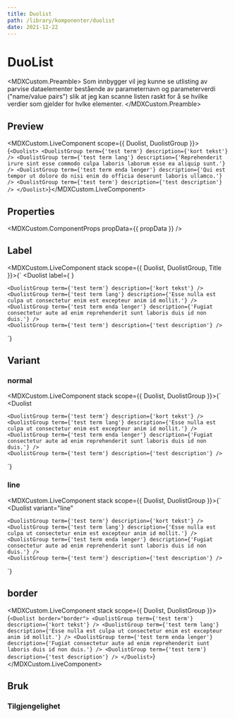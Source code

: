 ```yaml
---
title: Duolist
path: /library/komponenter/duolist
date: 2021-12-22
---
```



# DuoList

<MDXCustom.Preamble>
  Som innbygger vil jeg kunne se utlisting av parvise dataelementer bestående av parameternavn og parameterverdi ("name/value pairs") slik
  at jeg kan scanne listen raskt for å se hvilke verdier som gjelder for hvlke elementer.
</MDXCustom.Preamble>

## Preview

<MDXCustom.LiveComponent scope={{ Duolist, DuolistGroup }}>{`<Duolist>
    <DuolistGroup term={'test term'} description={'kort tekst'} />
    <DuolistGroup term={'test term lang'} description={'Reprehenderit irure sint esse commodo culpa laboris laborum esse ea aliquip sunt.'} />
    <DuolistGroup term={'test term enda lenger'} description={'Qui est tempor ut dolore do nisi enim do officia deserunt laboris ullamco.'} />
    <DuolistGroup term={'test term'} description={'test description'} />
  </Duolist>`}</MDXCustom.LiveComponent>

## Properties

<MDXCustom.ComponentProps propData={{ propData }} />

## Label

<MDXCustom.LiveComponent stack scope={{ Duolist, DuolistGroup, Title }}>{`
  <Duolist
    label={
      <Title appearance="title3" htmlMarkup="h3">
        {'Test label'}
      </Title>
    }
  >
    <DuolistGroup term={'test term'} description={'kort tekst'} />
    <DuolistGroup term={'test term lang'} description={'Esse nulla est culpa ut consectetur enim est excepteur anim id mollit.'} />
    <DuolistGroup term={'test term enda lenger'} description={'Fugiat consectetur aute ad enim reprehenderit sunt laboris duis id non duis.'} />
    <DuolistGroup term={'test term'} description={'test description'} />
  </Duolist>
`}</MDXCustom.LiveComponent>

## Variant

### normal

<MDXCustom.LiveComponent stack scope={{ Duolist, DuolistGroup }}>{`
  <Duolist
  >
    <DuolistGroup term={'test term'} description={'kort tekst'} />
    <DuolistGroup term={'test term lang'} description={'Esse nulla est culpa ut consectetur enim est excepteur anim id mollit.'} />
    <DuolistGroup term={'test term enda lenger'} description={'Fugiat consectetur aute ad enim reprehenderit sunt laboris duis id non duis.'} />
    <DuolistGroup term={'test term'} description={'test description'} />
  </Duolist>
`}</MDXCustom.LiveComponent>

### line

<MDXCustom.LiveComponent stack scope={{ Duolist, DuolistGroup }}>{`
  <Duolist
    variant="line"
  >
    <DuolistGroup term={'test term'} description={'kort tekst'} />
    <DuolistGroup term={'test term lang'} description={'Esse nulla est culpa ut consectetur enim est excepteur anim id mollit.'} />
    <DuolistGroup term={'test term enda lenger'} description={'Fugiat consectetur aute ad enim reprehenderit sunt laboris duis id non duis.'} />
    <DuolistGroup term={'test term'} description={'test description'} />
  </Duolist>
`}</MDXCustom.LiveComponent>

## border

<MDXCustom.LiveComponent stack scope={{ Duolist, DuolistGroup }}>{`
  <Duolist border="border">
    <DuolistGroup term={'test term'} description={'kort tekst'} />
    <DuolistGroup term={'test term lang'} description={'Esse nulla est culpa ut consectetur enim est excepteur anim id mollit.'} />
    <DuolistGroup term={'test term enda lenger'} description={'Fugiat consectetur aute ad enim reprehenderit sunt laboris duis id non duis.'} />
    <DuolistGroup term={'test term'} description={'test description'} />
  </Duolist>
`}</MDXCustom.LiveComponent>

## Bruk

### Tilgjengelighet
